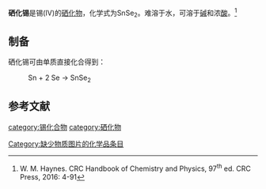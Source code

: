 {{Otheruses|subject=四价锡的硒化物|other=二价锡的硒化物|硒化亚锡}}
{{chembox
| Verifiedfields = 
| Watchedfields = 
| verifiedrevid = 
| Name = 硒化锡
| NameEn = Tin(IV) selenide
|CustomizedImage=[[File:2.svg|File:2.svg]][[File:Se2-.svg|34px]][[File:Sn4+.svg|File:Sn4+.svg]]
| IUPACName = 
| OtherNames = 二硒化锡、硒化锡(IV)
|Section1={{Chembox Identifiers
| CASNo = 20770-09-6
| CASNo_Ref = {{cascite|changed|??}}
|  UNII_Ref  =  
|  UNII  =  
|  EINECS  =  
|  PubChem  =  
|  InChI  =  
|  SMILES  =  
}}
|Section3={{Chembox Properties
| Formula = SnSe<sub>2</sub>
| MolarMass = 276.63
| Appearance = 红棕色晶体
| Solubility = 难溶
| MeltingPt = 
| MeltingPt_notes = 
| Density = 
  }}
|Section7={{Chembox Hazards
| ExternalSDS =
| EUClass =
| MainHazards = 
| SkinHazard = 
| EyeHazard = 
| InhalationHazard = 
| IngestionHazard = 
| GHSPictograms =
| NFPA-H =
| NFPA-F =
| NFPA-R =
| NFPA-S =
| RPhrases =
| SPhrases =
| RSPhrases =
| FlashPt =
| AutoignitionPt = 
| ExploLimits =
| LD50 =
| PEL = }} 
}}
'''硒化锡'''是锡(IV)的[[硒化物|硒化物]]，化学式为SnSe<sub>2</sub>。难溶于水，可溶于[[碱|碱]]和浓[[酸|酸]]。<ref>W. M. Haynes. CRC Handbook of Chemistry and Physics, 97<sup>th</sup> ed. CRC Press, 2016: 4-91</ref>

==制备==
硒化锡可由单质直接化合得到：
: Sn + 2 Se → SnSe<sub>2</sub>
==参考文献==
{{reflist}}
{{锡化合物}}
{{硒化物}}

[[category:锡化合物|category:锡化合物]]
[[category:硒化物|category:硒化物]]
[[Category:缺少物质图片的化学品条目|Category:缺少物质图片的化学品条目]]